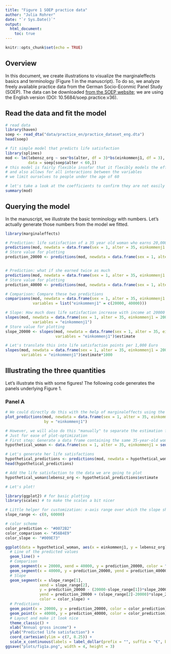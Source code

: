 ```yaml
---
title: "Figure 1 SOEP practice data"
author: "Julia Rohrer"
date: "`r Sys.Date()`"
output: 
  html_document:
    toc: true
---
```


```r
knitr::opts_chunk$set(echo = TRUE)
```

## Overview

In this document, we create illustrations to visualize the marginaleffects basics and terminology (Figure 1 in the manuscript).
To do so, we analyze freely available practice data from the German Socio-Econmic Panel Study (SOEP).
The data can be downloaded [from the SOEP website](https://www.diw.de/en/diw_01.c.836543.en/soep_practice_dataset.html); we are using the English version (DOI: 10.5684/soep.practice.v36).

## Read the data and fit the model

```r
# read data
library(haven)
soep <- read_dta("data/practice_en/practice_dataset_eng.dta")
head(soep)

# fit simple model that predicts life satisfaction
library(splines)
mod <- lm(lebensz_org ~ sex*bs(alter, df = 3)*bs(einkommenj1, df = 3),
          data = soep[soep$alter < 60,])
# this model is fairly flexible insofar that it flexibly models the effects of age and income
# and also allows for all interactions between the variables
# we limit ourselves to people under the age of 60

# let's take a look at the coefficients to confirm they are not easily interpretable
summary(mod)

```

## Querying the model

In the manuscript, we illustrate the basic terminology with numbers.
Let's actually generate those numbers from the model we fitted.

```r
library(marginaleffects)

# Prediction: life satisfaction of a 35 year old woman who earns 20,000 euro
predictions(mod, newdata = data.frame(sex = 1, alter = 35, einkommenj1 = 20000))
# Store value for plotting
prediction_20000 <- predictions(mod, newdata = data.frame(sex = 1, alter = 35, einkommenj1 = 20000))$estimate


# Prediction: what if she earned twice as much
predictions(mod, newdata = data.frame(sex = 1, alter = 35, einkommenj1 = 40000))
# Store value for plotting
prediction_40000 <- predictions(mod, newdata = data.frame(sex = 1, alter = 35, einkommenj1 = 40000))$estimate

# Comparison: Compare these two predictions
comparisons(mod, newdata = data.frame(sex = 1, alter = 35, einkommenj1 = 20000),
            variables = list("einkommenj1" = c(20000, 40000)))

# Slope: How much does life satisfaction increase with income at 20000 euro
slopes(mod, newdata = data.frame(sex = 1, alter = 35, einkommenj1 = 20000),
            variables = "einkommenj1")
# Store value for plotting
slope_20000 <- slopes(mod, newdata = data.frame(sex = 1, alter = 35, einkommenj1 = 20000),
                      variables = "einkommenj1")$estimate

# Let's translate this into life satisfaction points per 1,000 Euro
slopes(mod, newdata = data.frame(sex = 1, alter = 35, einkommenj1 = 20000),
       variables = "einkommenj1")$estimate*1000
```

## Illustrating the three quantities

Let's illustrate this with some figures!
The following code generates the panels underlying Figure 1.

### Panel A

```r

# We could directly do this with the help of marginaleffects using the following: 
plot_predictions(mod, newdata = data.frame(sex = 1, alter = 35, einkommenj1 = seq(from = 0, to = 80000, by = 10)),
                 by = "einkommenj1")

# However, we will also do this "manually" to separate the estimation from the plotting
# Just for ease of plot-optimization
# First step: Generate a data frame containing the same 35-year-old woman under different incomes
hypothetical_woman <- data.frame(sex = 1, alter = 35, einkommenj1 = seq(from = 0, to = 80000, by = 10))

# Let's generate her life satisfactions
hypothetical_predictions <- predictions(mod, newdata = hypothetical_woman)
head(hypothetical_predictions)

# Add the life satisfaction to the data we are going to plot
hypothetical_woman$lebensz_org <- hypothetical_predictions$estimate

# Let's plot!

library(ggplot2) # for basic plotting
library(scales) # to make the scales a bit nicer

# Little helper for customization: x-axis range over which the slope should be plotted
slope_range <- c(0, 60000)

# color scheme
color_prediction <- "#0072B2"
color_comparison <- "#56B4E9"
color_slope <- "#009E73"

ggplot(data = hypothetical_woman, aes(x = einkommenj1, y = lebensz_org)) +
  # Line of the predicted values
  geom_line() +
  # Comparison
  geom_segment(x = 20000, xend = 40000, y = prediction_20000, color = "#BBBBBB", linetype = "dashed") +
  geom_segment(x = 40000, y = prediction_20000, yend = prediction_40000, color = color_comparison, linetype = "solid") +
  # Slope
  geom_segment(x = slope_range[1],
               xend = slope_range[2],
               y = prediction_20000 - (20000-slope_range[1])*slope_20000,
               yend = prediction_20000 + (slope_range[2]-20000)*slope_20000,
               color = color_slope) +
  # Predictions
  geom_point(x = 20000, y = prediction_20000, color = color_prediction) +
  geom_point(x = 40000, y = prediction_40000, color = color_prediction) +
  # Layout and make it look nice
  theme_classic() +
  xlab("Annual gross income") +
  ylab("Predicted life satisfaction") +
  coord_cartesian(ylim = c(7, 8.25)) +
  scale_x_continuous(labels = label_dollar(prefix = "", suffix = "€", big.mark = ","))
ggsave("plots/fig1a.png", width = 4, height = 3)


```

